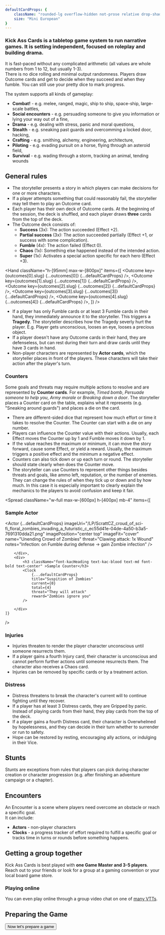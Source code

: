 ```yaml
---
defaultCardProps: {
    className: "rounded-lg overflow-hidden not-prose relative drop-shadow-md print:drop-shadow-none print:filter-none",
    size: "Mini European"
}
---
```



### Kick Ass Cards is a tabletop game system to run narrative games. It is setting independent, focused on roleplay and building drama.

It is fast-paced without any complicated arithmetic (all values are whole numbers from 1 to 12, but usually 1-3).  
There is no dice rolling and minimal output randomness. Players draw Outcome cards and get to decide when they succeed and when they fumble. You can still use your pretty dice to mark progress.

The system supports all kinds of gameplay:

-   **Combat!** - e.g. melee, ranged, magic, ship to ship, space-ship, large-scale battles,
-   **Social encounters** - e.g. persuading someone to give you information or lying your way out of a fine,
-   **Drama** - e.g. dealing with stress, panic and moral questions,
-   **Stealth** - e.g. sneaking past guards and overcomming a locked door, hacking,
-   **Crafting** - e.g. smithing, alchemy, engineering, architecture,
-   **Piloting** - e.g. evading pursuit on a horse, flying through an asteroid field,
-   **Survival** - e.g. wading through a storm, tracking an animal, tending wounds

## General rules

-   The storyteller presents a story in which players can make decisions for one or more characters.
-   If a player attempts something that could reasonably fail, the storyteller may tell them to play an Outcome card.
-   Each player has their own deck of Outcome cards. At the beginning of the session, the deck is shuffled, and each player draws **three** cards from the top of the deck.
-   The Outcome deck consists of:
    -   **Success** (3x): The action succeeded (Effect +2).
    -   **Partial success** (3x): The action succeeded partially (Effect +1, or success with some complication).
    -   **Fumble** (4x): The action failed (Effect 0).
    -   **Chaos** (1x): Something else happened instead of the intended action.
    -   **Super** (1x): Activates a special action specific for each hero (Effect +3).


<Hand
    className="h-[95mm] max-w-[800px]"
    items={[
        <Outcome key={outcomes[0].slug} {...outcomes[0]} {...defaultCardProps} />,
        <Outcome key={outcomes[1].slug} {...outcomes[1]} {...defaultCardProps} />,
        <Outcome key={outcomes[2].slug} {...outcomes[2]} {...defaultCardProps} />,
        <Outcome key={outcomes[3].slug} {...outcomes[3]} {...defaultCardProps} />,
        <Outcome key={outcomes[4].slug} {...outcomes[4]} {...defaultCardProps} />,
    ]}
/>


-   If a player has only Fumble cards or at least 3 Fumble cards in their hand, they immediately announce it to the storyteller. This triggers a **Tragedy**.
The storyteller describes how the Tragedy severly hurt the player. E.g. Player gets unconscious, looses an eye, looses a precious object. 
-   If a player doesn't have any Outcome cards in their hand, they are defenseless, but can rest during their turn and draw cards until they have 3 cards in hand.
-   Non-player characters are represented by **Actor cards**, which the storyteller places in front of the players. These characters will take their action after the player's turn.

### Counters

Some goals and threats may require multiple actions to resolve and are represented by **Counter cards**. For example, _Timed bomb_, _Persuade someone to help you_, _Army morale_ or _Breaking down a door_.
The storyteller places a Counter card on the table, explains what it represents (e.g. "Sneaking around guards") and places a die on the card.
-   There are different-sided dice that represent how much effort or time it takes to resolve the Counter. The Counter can start with a die on any number.
-   Players can influence the Counter value with their actions. Usually, each Effect moves the Counter up by 1 and Fumble moves it down by 1.
-   If the value reaches the maximum or minimum, it can move the story forward, cause some Effect, or yield a reward. Usually, the maximum triggers a positive effect and the minimum a negative effect.
-   Counters can also tick down or up each turn or round. The storyteller should state clearly when does the Counter move.
-   The storyteller can use Counters to represent other things besides threats and goals, like ammo left, reputation, or the number of enemies. They can change the rules of when they tick up or down and by how much.
In this case it is especially important to clearly explain the mechanics to the players to avoid confusion and keep it fair.

<Spread
    className="w-full max-w-[600px] h-[400px] mb-4"
    items={[
        <div>
            <h3 className="font-kacHeading text-kac-blood text-md font-bold text-center" >Sample Actor</h3>
            <Actor
                {...defaultCardProps}
                imageUri="/LP/ScrattCZ_croud_of_sci-fi_floral_zombies_invading_a_futuristic_c_ec55d41e-04de-4a50-b3a5-7691310dda21.png"
                imagePosition="center top"
                imageFit="cover"
                name="Unending Crowd of Zombies"
                threat="Clawing attack: 1x Wound"
                notes="Infection: on Fumble during defense -> gain Zombie infection"
            />

        </div>,
        <div>
            <h3 className="font-kacHeading text-kac-blood text-md font-bold text-center" >Sample Counter</h3>
            <Clock
                {...defaultCardProps}
                title="Suspition of Zombies"
                current={0}
                total={4}
                threat="They will attack"
                reward="Zombies ignore you"
            />

        </div>
    ]}
/>

### Injuries

-   Injuries threaten to render the player character unconscious until someone resurrects them.
-   If a player gains a fourth Injury card, their character is unconscious and cannot perform further actions until someone resurrects them. The character also receives a Chaos card.
-   Injuries can be removed by specific cards or by a treatment action.

<List>
    <Effect {...effects[0]} {...defaultCardProps} broadcastProps={{ hideControls: true }} />
    <Effect {...effects[2]} {...defaultCardProps} broadcastProps={{ hideControls: true }} />
    <Effect {...effects[3]} {...defaultCardProps} broadcastProps={{ hideControls: true }} />
</List>

### Distress

-   Distress threatens to break the character's current will to continue fighting until they recover.
-   If a player has at least 3 Distress cards, they are Gripped by panic. Instead of playing cards from their hand, they play cards from the top of the deck.
-   If a player gains a fourth Distress card, their character is Overwhelmed by hopelessness, and they can decide in their turn whether to surrender or run to safety.
-   Hope can be restored by resting, encouraging ally actions, or indulging in their Vice.

<List>
    <Effect {...effects[1]} {...defaultCardProps} broadcastProps={{ hideControls: true }} />
    <Effect {...effects[4]} {...defaultCardProps} broadcastProps={{ hideControls: true }} />
    <Effect {...effects[5]} {...defaultCardProps} broadcastProps={{ hideControls: true }} />
</List>

## Stunts

Stunts are exceptions from rules that players can pick during character creation or character progression (e.g. after finishing an adventure campaign or a chapter).

## Encounters

An Encounter is a scene where players need overcome an obstacle or reach a specific goal.  
It can include:

-   **Actors** - non-player characters
-   **Clocks** - a progress tracker of effort required to fulfill a specific goal or tracks time in turns or rounds before something happens.

## Getting a group together

Kick Ass Cards is best played with **one Game Master and 3-5 players**. Reach out to your friends or look for a group at a gaming convention or your local board game store.

### Playing online

You can even play online through a group video chat on one of [many VTTs](https://startplaying.games/blog/posts/a-comprehensive-list-of-virtual-tabletops).

## Preparing the Game

<Button href="/preparing-the-game" className="not-prose" size="xl">Now let's prepare a game</Button>

